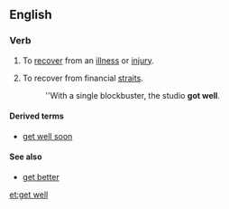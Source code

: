 ==English==

===Verb===
{{en-verb|head=[[get]] [[well]]|gets|getting|got|{{qualifier|chiefly British}} '''{{l|en|got}}''', {{qualifier|North American or British archaic}} '''{{l|en|gotten}}'''}}

# {{context|idiomatic|lang=en}} To [[recover]] from an [[illness]] or [[injury]].
# {{context|idiomatic|business|lang=en}} To recover from financial [[straits]].
#: ''With a single blockbuster, the studio '''got well'''.

====Derived terms====
* [[get well soon]]

====See also====
* [[get better]]

[[et:get well]]